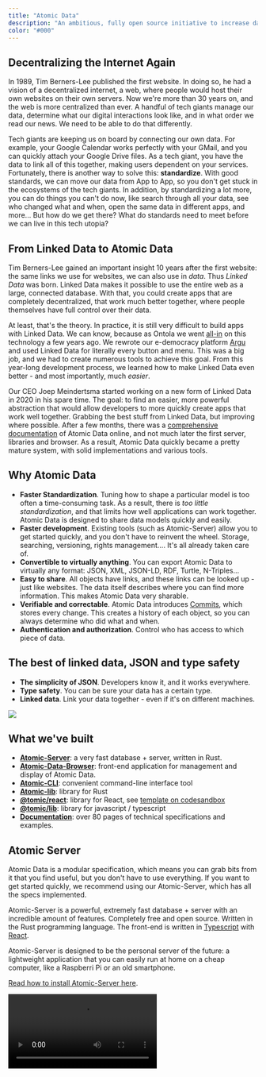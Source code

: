 ```yaml
---
title: "Atomic Data"
description: "An ambitious, fully open source initiative to increase data ownership and make apps work better together."
color: "#000"
---
```


## Decentralizing the Internet Again

In 1989, Tim Berners-Lee published the first website.
In doing so, he had a vision of a decentralized internet, a web, where people would host their own websites on their own servers.
Now we're more than 30 years on, and the web is more centralized than ever.
A handful of tech giants manage our data, determine what our digital interactions look like, and in what order we read our news.
We need to be able to do that differently.

Tech giants are keeping us on board by connecting our own data.
For example, your Google Calendar works perfectly with your GMail, and you can quickly attach your Google Drive files.
As a tech giant, you have the data to link all of this together, making users dependent on your services.
Fortunately, there is another way to solve this: **standardize**.
With good standards, we can move our data from App to App, so you don't get stuck in the ecosystems of the tech giants.
In addition, by standardizing a lot more, you can do things you can't do now, like search through all your data, see who changed what and when, open the same data in different apps, and more...
But how do we get there?
What do standards need to meet before we can live in this tech utopia?

## From Linked Data to Atomic Data

Tim Berners-Lee gained an important insight 10 years after the first website: the same links we use for websites, we can also use in _data_.
Thus _Linked Data_ was born.
Linked Data makes it possible to use the entire web as a large, connected database.
With that, you could create apps that are completely decentralized, that work much better together, where people themselves have full control over their data.

At least, that's the theory.
In practice, it is still very difficult to build apps with Linked Data.
We can know, because as Ontola we went [all-in](/blog/full-stack-linked-data) on this technology a few years ago.
We rewrote our e-democracy platform [Argu](https://argu.co) and used Linked Data for literally every button and menu.
This was a big job, and we had to create numerous tools to achieve this goal.
From this year-long development process, we learned how to make Linked Data even better - and most importantly, much _easier_.

Our CEO Joep Meindertsma started working on a new form of Linked Data in 2020 in his spare time.
The goal: to find an easier, more powerful abstraction that would allow developers to more quickly create apps that work well together.
Grabbing the best stuff from Linked Data, but improving where possible.
After a few months, there was a [comprehensive documentation](https://docs.atomicdata.dev/) of Atomic Data online, and not much later the first server, libraries and browser.
As a result, Atomic Data quickly became a pretty mature system, with solid implementations and various tools.

## Why Atomic Data

- **Faster Standardization**. Tuning how to shape a particular model is too often a time-consuming task. As a result, there is _too little standardization_, and that limits how well applications can work together. Atomic Data is designed to share data models quickly and easily.
- **Faster development**. Existing tools (such as Atomic-Server) allow you to get started quickly, and you don't have to reinvent the wheel. Storage, searching, versioning, rights management.... It's all already taken care of.
- **Convertible to virtually anything**. You can export Atomic Data to virtually any format: JSON, XML, JSON-LD, RDF, Turtle, N-Triples...
- **Easy to share**. All objects have links, and these links can be looked up - just like websites. The data itself describes where you can find more information. This makes Atomic Data very sharable.
- **Verifiable and correctable**. Atomic Data introduces [Commits](https://docs.atomicdata.dev/commits/intro.html), which stores every change. This creates a history of each object, so you can always determine who did what and when.
- **Authentication and authorization**. Control who has access to which piece of data.

## The best of linked data, JSON and type safety

- **The simplicity of JSON**. Developers know it, and it works everywhere.
- **Type safety**. You can be sure your data has a certain type.
- **Linked data**. Link your data together - even if it's on different machines.

<img src="/images/cases/atomic_venn.svg" />

## What we've built

- [**Atomic-Server**](https://crates.io/crates/atomic-server): a very fast database + server, written in Rust.
- [**Atomic-Data-Browser**](https://github.com/joepio/atomic-data-browser): front-end application for management and display of Atomic Data.
- [**Atomic-CLI**](https://crates.io/crates/atomic-cli): convenient command-line interface tool
- [**Atomic-lib**](https://crates.io/crates/atomic_lib): library for Rust
- [**@tomic/react**](https://www.npmjs.com/package/@tomic/react): library for React, see [template on codesandbox](https://codesandbox.io/s/atomic-data-react-template-4y9qu?file=/src/MyResource.tsx)
- [**@tomic/lib**](https://www.npmjs.com/package/@tomic/lib): library for javascript / typescript
- [**Documentation**](https://docs.atomicdata.dev/): over 80 pages of technical specifications and examples.

## Atomic Server

Atomic Data is a modular specification, which means you can grab bits from it that you find useful, but you don't have to use everything.
If you want to get started quickly, we recommend using our Atomic-Server, which has all the specs implemented.

Atomic-Server is a powerful, extremely fast database + server with an incredible amount of features.
Completely free and open source.
Written in the Rust programming language.
The front-end is written in [Typescript](/en/tech/typescript) with [React](/en/tech/react).

Atomic-Server is designed to be the personal server of the future: a lightweight application that you can easily run at home on a cheap computer, like a Raspberri Pi or an old smartphone.

[Read how to install Atomic-Server here](https://github.com/joepio/atomic-data-rust/).

<video controls src="https://user-images.githubusercontent.com/2183313/139728539-d69b899f-6f9b-44cb-a1b7-bbab68beac0c.mp4"/>


## Created with

<TechWrapperSmall>
  <TechPill technology={'react'} />
  <TechPill technology={'rust'} />
  <TechPill technology={'typescript'} />
</TechWrapperSmall>
